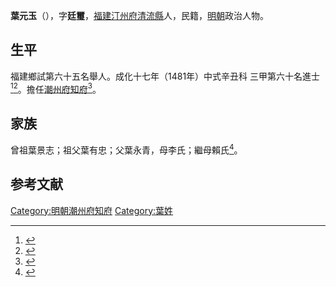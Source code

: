 {{明清人物信息框
| 姓名 = 葉元玉
| 原名 =
| 圖片名稱= 
| 圖片大小 =
| 圖片說明 = 
| 最高職務 =[[潮州府|潮州府]][[知府|知府]]
| 國家 = 大明 
| 爵位 =
| 籍貫 = 福建汀州府清流縣
| 族裔 = 
| 字號 = 
| 諡號 =
| 出生日期 = 生年不詳
| 出生地點 = <!---福建汀州府清流縣--->
| 逝世日期 = 卒年不詳 
| 逝世地點 =
| 墓葬 =
| 配偶 = 
| 親屬 = 
| 出身 =
* 成化十七年辛丑科同進士出身
| 經歷 =
| 著作 =  
}}
'''葉元玉'''（{{bd|？||？|catIdx=}}），字'''廷璽'''，[[福建|福建]][[汀州府|汀州府]][[清流縣|清流縣]]人，民籍，[[明朝|明朝]]政治人物。

== 生平 ==
福建鄉試第六十五名舉人。成化十七年（1481年）中式辛丑科<!---會試第一百九十八名--->三甲第六十名進士<ref>{{Cite book|title=《[[皇明贡举考|皇明贡举考]]》卷五|last=（明）[[张朝瑞|张朝瑞]]|first=|publisher=《续修四库全书》史部第828册|year=|isbn=|location=|pages=}}</ref><ref>{{Cite book|title=贡举志五种 上|last=鲁小俊，江俊伟著|first=|publisher=武汉：武汉大学出版社|year=2009|isbn=978-7-307-07043-1|location=|pages=254-256}}</ref>。擔任[[潮州府|潮州府]][[知府|知府]]<ref>{{cite news|title=福建三明市志-第一节　历代进士(已知)名表|author=福建省地方志编纂委员会|url=http://www.fjsq.gov.cn/showtext.asp?ToBook=3147&index=3580|accessdate=2013-08-31|newspaper=福建省地方志编纂委员会|archive-url=https://web.archive.org/web/20131002173013/http://www.fjsq.gov.cn/showtext.asp?ToBook=3147&index=3580|archive-date=2013-10-02|dead-url=yes}}</ref>。

== 家族 ==
曾祖葉景志；祖父葉有忠；父葉永青，母李氏；繼母賴氏<ref>{{Cite book|title=天一阁藏明代科举录选刊 登科录 点校本|last=龚延明主编|first=|publisher=宁波出版社|year=2016|isbn=978-7-5526-2320-8|location=宁波|pages=|quote=《天一閣藏明代科舉錄選刊.登科錄》之《成化十七年進士登科錄》}}</ref>。

==参考文献==
{{reflist}}

{{成化十七年辛丑科殿試金榜}}
{{DEFAULTSORT:}}
[[Category:明朝潮州府知府|Category:明朝潮州府知府]]
[[Category:葉姓|Category:葉姓]]